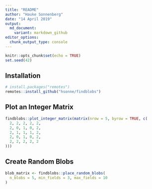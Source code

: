 ```yaml
---
title: "README"
author: "Hauke Sonnenberg"
date: "14 April 2019"
output: 
  md_document:
    variant: markdown_github
editor_options: 
  chunk_output_type: console
---
```


```r
knitr::opts_chunk$set(echo = TRUE)
set.seed(42)
```

## Installation

```r
# install.packages("remotes")
remotes::install_github("hsonne/findblobs")
```

## Plot an Integer Matrix

```r
findblobs::plot_integer_matrix(matrix(nrow = 5, byrow = TRUE, c(
  2, 2, 2, 2, 2,
  2, 0, 1, 0, 2,
  2, 1, 1, 1, 2,
  2, 0, 1, 0, 2,
  2, 2, 2, 2, 2
)))
```

## Create Random Blobs

```r
blob_matrix <- findblobs::place_random_blobs(
  n_blobs = 5, min_fields = 3, max_fields = 10
)
```
